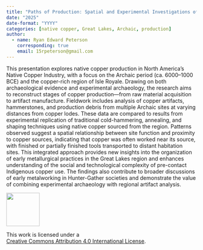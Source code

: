 ```yaml
---
title: "Paths of Production: Spatial and Experimental Investigations of Native Copper Working In North America’s Native Copper Industry"
date: "2025"
date-format: "YYYY"
categories: [native copper, Great Lakes, Archaic, production]
author: 
  - name: Ryan Edward Peterson
    corresponding: true
    email: 15rpeterson@gmail.com
---
```


This presentation explores native copper production in North America's Native Copper Industry, with a focus on the Archaic period (ca. 6000–1000 BCE) and the copper-rich region of Isle Royale. Drawing on both archaeological evidence and experimental archaeology, the research aims to reconstruct stages of copper production—from raw material acquisition to artifact manufacture. Fieldwork includes analysis of copper artifacts, hammerstones, and production debris from multiple Archaic sites at varying distances from copper lodes. These data are compared to results from experimental replication of traditional cold-hammering, annealing, and shaping techniques using native copper sourced from the region. Patterns observed suggest a spatial relationship between site function and proximity to copper sources, indicating that copper was often worked near its source, with finished or partially finished tools transported to distant habitation sites. This integrated approach provides new insights into the organization of early metallurgical practices in the Great Lakes region and enhances understanding of the social and technological complexity of pre-contact Indigenous copper use. The findings also contribute to broader discussions of early metalworking in Hunter-Gather societies and demonstrate the value of combining experimental archaeology with regional artifact analysis.

::: {layout="[ 20 , 85 ]"}

::: {#column-image}
[![](https://i.creativecommons.org/l/by/4.0/88x31.png){width=88}](http://creativecommons.org/licenses/by/4.0/)
:::

::: {#column-text}
This work is licensed under a<br>[Creative Commons Attribution 4.0 International License](https://creativecommons.org/licenses/by/4.0/).
:::

:::
